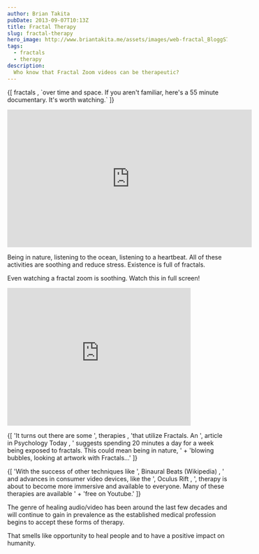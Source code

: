 ```yaml
---
author: Brian Takita
pubDate: 2013-09-07T10:13Z
title: Fractal Therapy
slug: fractal-therapy
hero_image: http://www.briantakita.me/assets/images/web-fractal_BloggS74.com_-1024x640.jpg
tags:
  - fractals
  - therapy
description:
  Who know that Fractal Zoom videos can be therapeutic?
---
```


<p>
	{[
		<A_target_blank href="https://github.com/btakita/philosophy/blob/master/src/existence.md">
			fractals
		</A_target_blank>,
		`over time and space. If you aren't familiar, here's a 55 minute documentary. It's worth watching.`
	]}
</p>

<iframe
	title="Fractals - Hunting the Hidden Dimension — PBS Nova"
	width="560"
	height="315"
	src="https://www.youtube.com/embed/4BGpU0dvYHw"
	frameborder="0"
	allowfullscreen
></iframe>

Being in nature, listening to the ocean, listening to a heartbeat. All of these activities are soothing and reduce
stress. Existence is full of fractals.

Even watching a fractal zoom is soothing. Watch this in full screen!

<iframe
	title="Mandelbrot Fractal deep zoom 21 2^1116 HD"
	width="420"
	height="315"
	src="https://www.youtube.com/embed/PbwaFQ2r2c4"
	frameborder="0"
	allowfullscreen
></iframe>

<p>
	{[
		'It turns out there are some ',
		<A_target_blank href="https://www.google.com/search?q=fractal+therapy">
			therapies
		</A_target_blank>,
		'that utilize Fractals. An ',
		<A_target_blank href="http://www.psychologytoday.com/blog/codes-joy/201209/fun-fractals">
			article in Psychology Today
		</A_target_blank>,
		' suggests spending 20 minutes a day for a week being exposed to fractals. This could mean being in nature, ' +
		'blowing bubbles, looking at artwork with Fractals…'
	]}
</p>

<p>
	{[
		'With the success of other techniques like ',
		<A_target_blank href="https://en.wikipedia.org/wiki/Binaural_beats">
			Binaural Beats (Wikipedia)
		</A_target_blank>,
		' and advances in consumer video devices, like the ',
		<A_target_blank href="http://www.oculusvr.com/">
			Oculus Rift
		</A_target_blank>,
		', therapy is about to become more immersive and available to everyone. Many of these therapies are available ' +
		'free on Youtube.'
	]}
</p>

The genre of healing audio/video has been around the last few decades and will continue to gain in prevalence as the
established medical profession begins to accept these forms of therapy.

That smells like opportunity to heal people and to have a positive impact on humanity.
